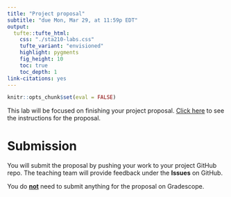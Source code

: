 ```yaml
---
title: "Project proposal" 
subtitle: "due Mon, Mar 29, at 11:59p EDT"
output: 
  tufte::tufte_html:
    css: "./sta210-labs.css"
    tufte_variant: "envisioned"
    highlight: pygments
    fig_height: 10
    toc: true
    toc_depth: 1
link-citations: yes
---
```


```r
knitr::opts_chunk$set(eval = FALSE)
```

This lab will be focused on finishing your project proposal. [Click here](https://sta210-sp21.netlify.app/project/#project-proposal) to see the instructions for the proposal.

# Submission

You will submit the proposal by pushing your work to your project GitHub repo. The teaching team will provide feedback under the **Issues** on GitHub. 

You do **<u>not</u>** need to submit anything for the proposal on Gradescope.